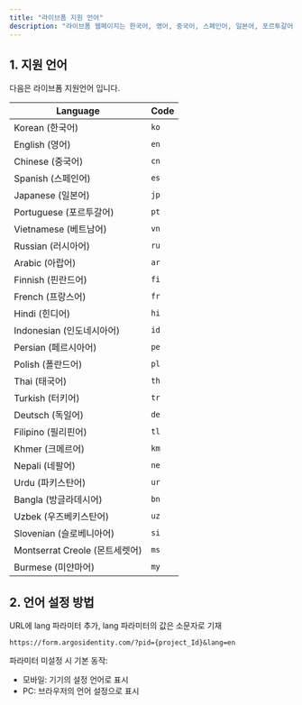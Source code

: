 ```yaml
---
title: "라이브폼 지원 언어"
description: "라이브폼 웹페이지는 한국어, 영어, 중국어, 스페인어, 일본어, 포르투갈어, 베트남어, 러시아어 외 다국어를 지원합니다."
---
```


## 1. 지원 언어

다음은 라이브폼 지원언어 입니다.

| Language                  | Code |
| ------------------------- | ---- |
| Korean (한국어)              | `ko` |
| English (영어)              | `en` |
| Chinese (중국어)             | `cn` |
| Spanish (스페인어)            | `es` |
| Japanese (일본어)            | `jp` |
| Portuguese (포르투갈어)        | `pt` |
| Vietnamese (베트남어)         | `vn` |
| Russian (러시아어)            | `ru` |
| Arabic (아랍어)              | `ar` |
| Finnish (핀란드어)            | `fi` |
| French (프랑스어)             | `fr` |
| Hindi (힌디어)               | `hi` |
| Indonesian (인도네시아어)       | `id` |
| Persian (페르시아어)           | `pe` |
| Polish (폴란드어)             | `pl` |
| Thai (태국어)                | `th` |
| Turkish (터키어)             | `tr` |
| Deutsch (독일어)             | `de` |
| Filipino (필리핀어)           | `tl` |
| Khmer (크메르어)              | `km` |
| Nepali (네팔어)              | `ne` |
| Urdu (파키스탄어)              | `ur` |
| Bangla (방글라데시어)           | `bn` |
| Uzbek (우즈베키스탄어)           | `uz` |
| Slovenian (슬로베니아어)        | `si` |
| Montserrat Creole (몬트세렛어) | `ms` |
| Burmese (미얀마어)            | `my` |

## 2. 언어 설정 방법

URL에 lang 파라미터 추가, lang 파라미터의 값은 소문자로 기재

`https://form.argosidentity.com/?pid={project_Id}&lang=en`

<Note>
  파라미터 미설정 시 기본 동작:

  - 모바일: 기기의 설정 언어로 표시
  - PC: 브라우저의 언어 설정으로 표시
</Note>
